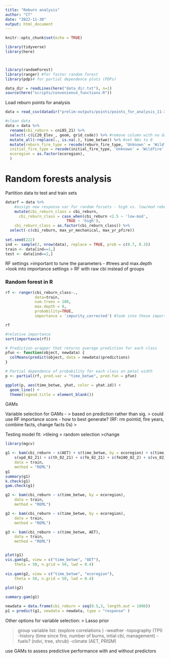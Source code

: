 ```yaml
---
title: "Reburn analysis"
author: "CT"
date: "2022-11-30"
output: html_document
---
```



```r
knitr::opts_chunk$set(echo = TRUE)

library(tidyverse)
library(here)



library(randomForest)
library(ranger) #for faster random forest
library(pdp)# for partial dependence plots (PDPs)

data_dir = readLines(here("data_dir.txt"), n=1)
source(here("scripts/convenience_functions.R"))

```

Load reburn points for analysis
```r
data = read_csv(datadir("prelim-outputs/points/points_for_analysis_11-30-22.csv"))

#clean data
data = data %>%
  rename(cbi_reburn = cni85_21) %>%
  select(-c(LC20_Elev_, geom, grid_code)) %>% #remove column with no data
  mutate_all(~replace(., is.na(.), time_betwe)) %>% #set NAs to 0
  mutate(reburn_fire_type = recode(reburn_fire_type, 'Unknown' = 'Wildfire', 'Wildfire Daily Fire Perimeter' = 'Wildfire', 'Wildfire Final Fire Perimeter' = 'Wildfire', 'Wildland Fire Use' = 'Wildfire'),
  initial_fire_type = recode(initial_fire_type, 'Unknown' = 'Wildfire', 'Wildfire Daily Fire Perimeter' = 'Wildfire', 'Wildfire Final Fire Perimeter' = 'Wildfire', 'Wildland Fire Use' = 'Wildfire'),
  ecoregion = as.factor(ecoregion),
  )


```


# Random forests analysis

Partition data to test and train sets
```r
datarf = data %>%
    #assign new response var for random forsets - high vs. low/mod reburn severity
    mutate(cbi_reburn_class = cbi_reburn,
      cbi_reburn_class = case_when(cbi_reburn <2.5 ~ 'low-mod',
                           TRUE ~ 'high'),
    cbi_reburn_class = as.factor(cbi_reburn_class)) %>%
  select(-c(cbi_reburn, max_yr_mechanical, max_yr_pfire))
  
set.seed(222)
ind <- sample(2, nrow(data), replace = TRUE, prob = c(0.7, 0.3))
train <- data[ind==1,]
test <- data[ind==2,]


```

RF settings
>important to tune the parameters - #trees and max.depth
>look into importance settings
> RF with raw cbi instead of groups

### Random forest in R
```r
rf <- ranger(cbi_reburn_class~., 
             data=train, 
             num.trees = 100,
             max.depth = 8,
             probability=TRUE,
             importance = 'impurity_corrected') #look into these importance options

rf
```

```r
#relative importance
sort(importance(rf))

# Prediction wrapper that returns average prediction for each class
pfun <- function(object, newdata) {
  colMeans(predict(object, data = newdata)$predictions)
}

# Partial dependence of probability for each class on petal width
p <- partial(rf, pred.var = "time_betwe", pred.fun = pfun)

ggplot(p, aes(time_betwe, yhat, color = yhat.id)) +
  geom_line() +
  theme(legend.title = element_blank())
```

GAMs

Variable selection for GAMs - 
> based on prediction rather than sig.
> could use RF importance score - how to best generate? (RF: rm pointid, fire years, combine facts, change facts 0s)
> 

Testing model fit:
>tileing > random selection
>change 

```r
library(mgcv)

g1 <- bam(cbi_reburn ~ s(AET) + s(time_betwe, by = ecoregion) + s(time_betwe, AET) +
    s(vpd_02_21) + s(th_02_21) + s(fm_02_21) + s(fm100_02_2) + s(vs_02_21) + s(TPI_1024) + s(cbi_initial) + ecoregion, 
    data = train, 
    method = "REML")
g1
summary(g1)
k.check(g1)
gam.check(g1)

g2 <- bam(cbi_reburn ~ s(time_betwe, by = ecoregion),
    data = train, 
    method = "REML")

g2 <- bam(cbi_reburn ~ s(time_betwe, by = ecoregion),
    data = train, 
    method = "REML")

g3 <- bam(cbi_reburn ~ s(time_betwe, AET),
    data = train, 
    method = "REML")


plot(g1)
vis.gam(g1, view = c("time_betwe", "AET"),
    theta = 50, n.grid = 50, lwd = 0.4)
    
vis.gam(g2, view = c("time_betwe", "ecoregion"),
    theta = 50, n.grid = 50, lwd = 0.4)
    
plot(g2)

summary.gam(g1)

newdata = data.frame(cbi_reburn = seq(0.5,3, length.out = 1000))
p1 = predict(g1, newdata = newdata, type = "response" )
```

Other options for variable selection:
> Lasso prior

>group variable list: (explore correlations )
-weather
-topography (TPI)
-history (time since fire, number of burns, intial cbi, management)
-fuels? (ndvi, tree, shrub)
-climate (AET, PRISM)

use GAMs to assess predictive performance with and without predictors




